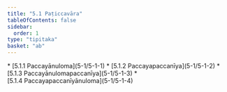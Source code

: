 ```yaml
---
title: "5.1 Paṭiccavāra"
tableOfContents: false
sidebar:
  order: 1
type: "tipitaka"
basket: "ab"
---
```



<DynamicBreadcrumb />



<TableOfContents>
* [5.1.1 Paccayānuloma](5-1/5-1-1)
* [5.1.2 Paccayapaccanīya](5-1/5-1-2)
* [5.1.3 Paccayānulomapaccanīya](5-1/5-1-3)
* [5.1.4 Paccayapaccanīyānuloma](5-1/5-1-4)
</TableOfContents>